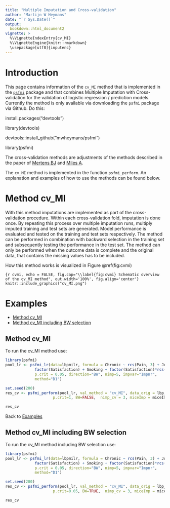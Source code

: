 ```yaml
---
title: "Multiple Imputation and Cross-validation"
author: "Martijn W Heymans"
date: "`r Sys.Date()`"
output:
  bookdown::html_document2
vignette: >
  %\VignetteIndexEntry{cv_MI}
  %\VignetteEngine{knitr::rmarkdown}
  \usepackage[utf8]{inputenc}
---
```


# Introduction

This page contains information of the `cv_MI` method that is implemented 
in the [`psfmi`](https://github.com/mwheymans/psfmi) package and that combines 
Multiple Imputation with Cross-validation for the validation of 
logistic regression / prediction models. Currently the method is only available 
via downloading the `psfmi` package via Github. Do this:

 install.packages("devtools")
 
 library(devtools)
 
 devtools::install_github("mwheymans/psfmi")
 
 library(psfmi)

The cross-validation methods are adjustments of the methods described in the 
paper of [Mertens BJ](https://onlinelibrary.wiley.com/doi/full/10.1002/bimj.201800289) 
and [Miles A](https://journals.sagepub.com/doi/abs/10.1177/0049124115610345).

The `cv_MI` method is implemented in the function `psfmi_perform`.
An explanation and examples of how to use the methods can be found below.

# Method cv_MI

With this method imputations are implemented as part of the cross-validation
procedure. Within each cross-validation fold, imputation
is done once. By repeating this process over multiple imputation runs,
multiply imputed training and test sets are generated. Model performance 
is evaluated and tested on the training and test sets respectively.
The method can be performed in combination with backward selection
in the training set and subsequently testing the performance in the test set.
The method can only be performed when the outcome data is complete and
the original data, that contains the missing values has to be included. 

How this method works is visualized in Figure \@ref(fig:cvmi) 

```{r cvmi, echo = FALSE, fig.cap="\\label{fig:cvmi} Schematic overview of the cv_MI method", out.width='100%', fig.align='center'}
knitr::include_graphics("cv_MI.png")
```

# Examples

* [Method cv_MI]
* [Method cv_MI including BW selection]

## Method cv_MI

To run the cv_MI method use:

```r

library(psfmi)
pool_lr <- psfmi_lr(data=lbpmilr, formula = Chronic ~ rcs(Pain, 3) + JobDemands + Tampascale +
             factor(Satisfaction) + Smoking + factor(Satisfaction)*rcs(Pain, 3) ,
             p.crit = 0.05, direction="BW", nimp=5, impvar="Impnr",
             method="D1")

set.seed(200)
res_cv <- psfmi_perform(pool_lr, val_method = "cv_MI", data_orig = lbp_orig, folds = 5,
                     p.crit=1, BW=FALSE,  nimp_cv = 3, miceImp = miceImp, printFlag = FALSE)

res_cv

```

Back to [Examples]

## Method cv_MI including BW selection

To run the cv_MI method including BW selection use:

```r

library(psfmi)
pool_lr <- psfmi_lr(data=lbpmilr, formula = Chronic ~ rcs(Pain, 3) + JobDemands + Tampascale +
             factor(Satisfaction) + Smoking + factor(Satisfaction)*rcs(Pain, 3) ,
             p.crit = 0.05, direction="BW", nimp=5, impvar="Impnr",
             method="D1")

set.seed(200)
res_cv <- psfmi_perform(pool_lr, val_method = "cv_MI", data_orig = lbp_orig, folds = 5,
                     p.crit=0.05, BW=TRUE,  nimp_cv = 3, miceImp = miceImp, printFlag = FALSE)

res_cv

```
